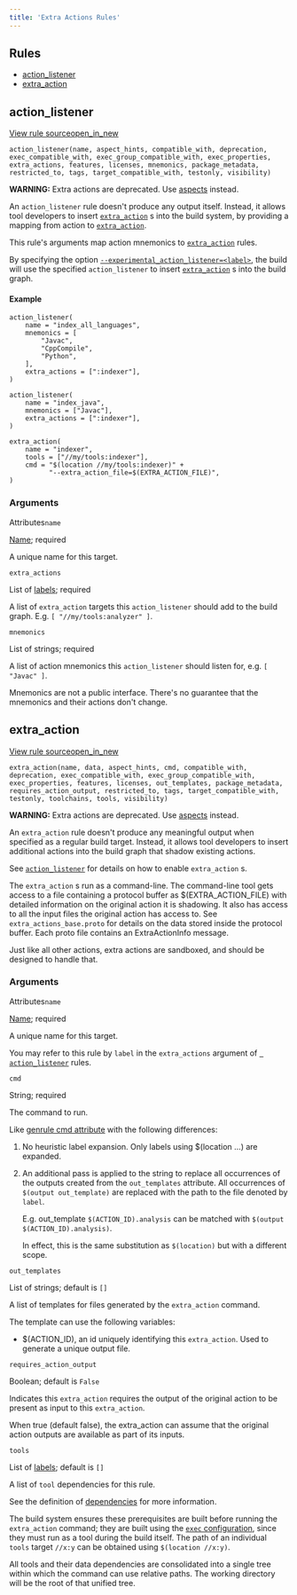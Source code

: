 ```yaml
---
title: 'Extra Actions Rules'
---
```




## Rules

- [action\_listener](#action-listener)
- [extra\_action](#extra-action)

## action\_listener

[View rule sourceopen\_in\_new](https://github.com/bazelbuild/bazel/blob/master/src/main/java/com/google/devtools/build/lib/rules/extra/ActionListenerRule.java)

```
action_listener(name, aspect_hints, compatible_with, deprecation, exec_compatible_with, exec_group_compatible_with, exec_properties, extra_actions, features, licenses, mnemonics, package_metadata, restricted_to, tags, target_compatible_with, testonly, visibility)
```

**WARNING:** Extra actions are deprecated. Use
[aspects](https://bazel.build/rules/aspects)
instead.

An `action_listener` rule doesn't produce any output itself.
Instead, it allows tool developers to insert
[`extra_action`](/reference/be/extra-actions.html#extra_action) s into the build system,
by providing a mapping from action to [`extra_action`](/reference/be/extra-actions.html#extra_action).

This rule's arguments map action mnemonics to
[`extra_action`](/reference/be/extra-actions.html#extra_action) rules.

By specifying the option [`--experimental_action_listener=<label>`](/docs/user-manual#flag--experimental_action_listener),
the build will use the specified `action_listener` to insert
[`extra_action`](/reference/be/extra-actions.html#extra_action) s into the build graph.

#### Example

```
action_listener(
    name = "index_all_languages",
    mnemonics = [
        "Javac",
        "CppCompile",
        "Python",
    ],
    extra_actions = [":indexer"],
)

action_listener(
    name = "index_java",
    mnemonics = ["Javac"],
    extra_actions = [":indexer"],
)

extra_action(
    name = "indexer",
    tools = ["//my/tools:indexer"],
    cmd = "$(location //my/tools:indexer)" +
          "--extra_action_file=$(EXTRA_ACTION_FILE)",
)

```

### Arguments

Attributes`name`

[Name](/concepts/labels#target-names); required

A unique name for this target.

`extra_actions`

List of [labels](/concepts/labels); required

 A list of `extra_action` targets
 this `action_listener` should add to the build graph.
 E.g. `[ "//my/tools:analyzer" ]`.

 `mnemonics`

List of strings; required

 A list of action mnemonics this `action_listener` should listen
 for, e.g. `[ "Javac" ]`.


Mnemonics are not a public interface.
There's no guarantee that the mnemonics and their actions don't change.


## extra\_action

[View rule sourceopen\_in\_new](https://github.com/bazelbuild/bazel/blob/master/src/main/java/com/google/devtools/build/lib/rules/extra/ExtraActionRule.java)

```
extra_action(name, data, aspect_hints, cmd, compatible_with, deprecation, exec_compatible_with, exec_group_compatible_with, exec_properties, features, licenses, out_templates, package_metadata, requires_action_output, restricted_to, tags, target_compatible_with, testonly, toolchains, tools, visibility)
```

**WARNING:** Extra actions are deprecated. Use
[aspects](https://bazel.build/rules/aspects)
instead.

An `extra_action` rule doesn't produce any meaningful output
when specified as a regular build target. Instead, it allows tool developers
to insert additional actions into the build graph that shadow existing actions.

See [`action_listener`](/reference/be/extra-actions.html#action_listener) for details
on how to enable `extra_action` s.

The `extra_action` s run as a command-line. The command-line tool gets
access to a file containing a protocol buffer as $(EXTRA\_ACTION\_FILE)
with detailed information on the original action it is shadowing.
It also has access to all the input files the original action has access to.
See `extra_actions_base.proto`
for details on the data stored inside the protocol buffer. Each proto file
contains an ExtraActionInfo message.

Just like all other actions, extra actions are sandboxed, and should be designed to handle that.

### Arguments

Attributes`name`

[Name](/concepts/labels#target-names); required

A unique name for this target.

 You may refer to this rule by `label` in the `extra_actions` argument
 of [` action_listener`](/reference/be/extra-actions.html#action_listener) rules.

 `cmd`

String; required

 The command to run.


Like [genrule cmd attribute](/reference/be/general.html#genrule.cmd) with the following
differences:


1. No heuristic label expansion. Only labels using $(location ...) are expanded.


2. An additional pass is applied to the string to replace all
    occurrences of the outputs created from the `out_templates`
    attribute. All occurrences of `$(output out_template)`
    are replaced with the path to the file denoted by `label`.



    E.g. out\_template `$(ACTION_ID).analysis`
    can be matched with `$(output $(ACTION_ID).analysis)`.



    In effect, this is the same substitution as `$(location)`
    but with a different scope.



`out_templates`

List of strings; default is `[]`

 A list of templates for files generated by the `extra_action` command.


The template can use the following variables:


- $(ACTION\_ID), an id uniquely identifying this `extra_action`.
   Used to generate a unique output file.


`requires_action_output`

Boolean; default is `False`

 Indicates this `extra_action` requires the output of the
 original action to be present as input to this `extra_action`.


When true (default false), the extra\_action can assume that the
original action outputs are available as part of its inputs.


`tools`

List of [labels](/concepts/labels); default is `[]`

 A list of `tool` dependencies for this rule.


See the definition of [dependencies](/concepts/build-ref#deps) for more
information.


The build system ensures these prerequisites are built before running the
`extra_action` command; they are built using the
[`exec` configuration](/docs/user-manual#configurations),
since they must run as a tool during the build itself. The path of an individual
`tools` target `//x:y` can be obtained using
`$(location //x:y)`.


All tools and their data dependencies are consolidated into a single tree
within which the command can use relative paths. The working directory will
be the root of that unified tree.
